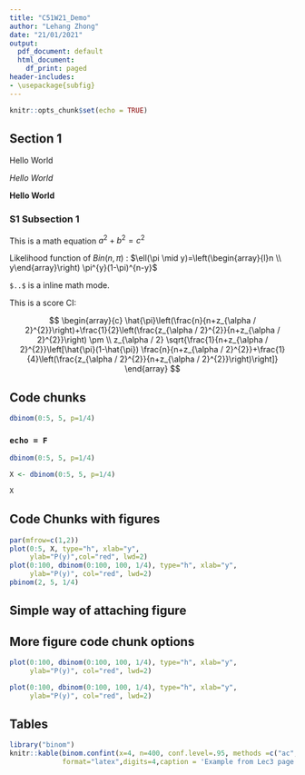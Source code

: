 ```yaml
---
title: "C51W21_Demo"
author: "Lehang Zhong"
date: "21/01/2021"
output:
  pdf_document: default
  html_document:
    df_print: paged
header-includes:
- \usepackage{subfig}
---
```


```r
knitr::opts_chunk$set(echo = TRUE)
```

## Section 1

Hello World
  
*Hello World*

**Hello World**


### S1 Subsection 1

This is a math equation $a^2 + b^2 = c^2$

Likelihood function of $Bin(n,\pi)$ : $\ell(\pi \mid y)=\left(\begin{array}{l}n \\ y\end{array}\right) \pi^{y}(1-\pi)^{n-y}$

`$..$` is a inline math mode.

This is a score CI:

$$
\begin{array}{c}
\hat{\pi}\left(\frac{n}{n+z_{\alpha / 2}^{2}}\right)+\frac{1}{2}\left(\frac{z_{\alpha / 2}^{2}}{n+z_{\alpha / 2}^{2}}\right) \pm \\
z_{\alpha / 2} \sqrt{\frac{1}{n+z_{\alpha / 2}^{2}}\left[\hat{\pi}(1-\hat{\pi}) \frac{n}{n+z_{\alpha / 2}^{2}}+\frac{1}{4}\left(\frac{z_{\alpha / 2}^{2}}{n+z_{\alpha / 2}^{2}}\right)\right]}
\end{array}
$$

## Code chunks


```r
dbinom(0:5, 5, p=1/4)
```

### `echo = F`

```r
dbinom(0:5, 5, p=1/4)
```

```r
X <- dbinom(0:5, 5, p=1/4)
```


```r
X
```



## Code Chunks with figures

```r
par(mfrow=c(1,2))
plot(0:5, X, type="h", xlab="y",
     ylab="P(y)",col="red", lwd=2)
plot(0:100, dbinom(0:100, 100, 1/4), type="h", xlab="y",
     ylab="P(y)", col="red", lwd=2)
pbinom(2, 5, 1/4)
```


## Simple way of attaching figure

## More figure code chunk options
```r
plot(0:100, dbinom(0:100, 100, 1/4), type="h", xlab="y",
     ylab="P(y)", col="red", lwd=2)
```


```r
plot(0:100, dbinom(0:100, 100, 1/4), type="h", xlab="y",
     ylab="P(y)", col="red", lwd=2)
```



<!-- ```{r,echo=T} -->
<!-- par(mfrow=c(1,4)) -->
<!-- plot(0:5, dbinom(0:5, 5, 1/4), type="h", xlab="y", -->
<!--      ylab="P(y)",col="red", lwd=2) -->
<!-- plot(0:100, dbinom(0:100, 100, 1/4), type="h", xlab="y", -->
<!--      ylab="P(y)", col="red", lwd=2) -->
<!-- plot(cars, pch = 19) -->
<!-- boxplot(Sepal.Width ~ Species, data = iris) -->
<!-- ``` -->

<!-- ## Muliple figures with captions -->
<!-- ```{r, fig.cap='Combine multiple plots with subcaptions', fig.subcap=c('Ff1','Ff2','Ff3','Ff4'), fig.ncol = 2, out.width = "55%", fig.align = 'center'} -->
<!-- plot(0:5, dbinom(0:5, 5, 1/4), type="h", xlab="y", -->
<!--      ylab="P(y)",col="red", lwd=2) -->
<!-- plot(0:100, dbinom(0:100, 100, 1/4), type="h", xlab="y", -->
<!--      ylab="P(y)", col="red", lwd=2) -->
<!-- plot(cars, pch = 19) -->
<!-- boxplot(Sepal.Width ~ Species, data = iris) -->
<!-- ``` -->



## Tables

```r
library("binom")
knitr::kable(binom.confint(x=4, n=400, conf.level=.95, methods =c("ac","wilson", "lrt","exact")),
             format="latex",digits=4,caption = 'Example from Lec3 page 10')
```



